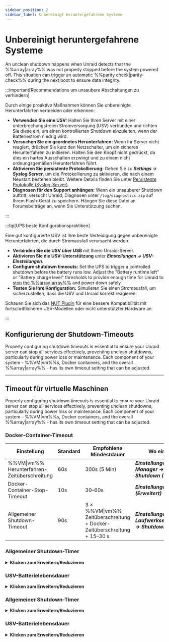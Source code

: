 ```yaml
---
sidebar_position: 2
sidebar_label: Unbereinigt heruntergefahrene Systeme
---
```



# Unbereinigt heruntergefahrene Systeme

An unclean shutdown happens when Unraid detects that the %%array|array%% was not properly stopped before the system powered off. This situation can trigger an automatic %%parity check|parity-check%% during the next boot to ensure data integrity.

:::important[Recommendations um unsaubere Abschaltungen zu verhindern]

Durch einige proaktive Maßnahmen können Sie unbereinigte Herunterfahrten vermeiden oder erkennen:

- **Verwenden Sie eine USV:** Halten Sie Ihren Server mit einer unterbrechungsfreien Stromversorgung (USV) verbunden und richten Sie diese ein, um einen kontrollierten Shutdown einzuleiten, wenn der Batteriestrom niedrig wird.
- **Versuchen Sie ein geordnetes Herunterfahren:** Wenn Ihr Server nicht reagiert, drücken Sie kurz den Netzschalter, um ein sicheres Herunterfahren zu initiieren. Halten Sie den Knopf nicht gedrückt, da dies ein hartes Ausschalten erzwingt und zu einem nicht ordnungsgemäßen Herunterfahren führt.
- **Aktivieren Sie persistente Protokollierung:** Gehen Sie zu ***Settings → Syslog Server***, um die Protokollierung zu aktivieren, die nach einem Neustart bestehen bleibt. Weitere Details finden Sie unter [Persistente Protokolle (Syslog-Server)](../diagnostics/capture-diagnostics-and-logs.mdx#persistent-logs-syslog-server).
- **Diagnosen für den Support anhängen:** Wenn ein unsauberer Shutdown auftritt, versucht Unraid, Diagnosen unter `/log/diagnostics.zip` auf Ihrem Flash-Gerät zu speichern. Hängen Sie diese Datei an Forumsbeiträge an, wenn Sie Unterstützung suchen.

:::

:::tip[UPS beste Konfigurationspraktiken]

Eine gut konfigurierte USV ist Ihre beste Verteidigung gegen unbereinigte Herunterfahrten, die durch Stromausfall verursacht werden.

- **Verbinden Sie die USV über USB** mit Ihrem Unraid-Server.
- **Aktivieren Sie die USV-Unterstützung** unter ***Einstellungen → USV-Einstellungen***.
- **Configure shutdown timeouts:** Set the UPS to trigger a controlled shutdown before the battery runs low. Adjust the "Battery runtime left" or "Battery charge level" thresholds to provide enough time for Unraid to [stop the %%array|array%%](../../using-unraid-to/manage-storage/array-configuration.mdx#startstop-the-array) and power down safely.
- **Testen Sie Ihre Konfiguration:** Simulieren Sie einen Stromausfall, um sicherzustellen, dass die USV und Unraid korrekt reagieren.

Schauen Sie sich das [NUT Plugin](https://unraid.net/community/apps/c/plugins/p4?srsltid=AfmBOop675PrJQW4iqb4JBN3GyPpwDDiSmnZReq78t27XyxkFdMX8inO#:~:text=NUT%20%2D%20Network%20UPS%20Tools) für eine bessere Kompatibilität mit fortschrittlicheren USV-Modellen oder nicht unterstützter Hardware an.

:::

## Konfigurierung der Shutdown-Timeouts

Properly configuring shutdown timeouts is essential to ensure your Unraid server can stop all services effectively, preventing unclean shutdowns, particularly during power loss or maintenance. Each component of your system - %%VM|vm%%s, Docker containers, and the overall %%array|array%% - has its own timeout setting that can be adjusted.

<Tabs>
  <TabItem value="leistung" label="Unerwarteter Stromausfall" default>
    <UncleanShutdownsPower />
  </TabItem>

  <TabItem value="Blitz" label="Fehler des Flash-Laufwerks">
    <UncleanShutdownsFlash />
  </TabItem>

  <TabItem value="Terminal" label="Terminalsitzungen öffnen">
    <UncleanShutdownsTerminal />
  </TabItem>
</Tabs>

---

## Timeout für virtuelle Maschinen

Properly configuring shutdown timeouts is essential to ensure your Unraid server can stop all services effectively, preventing unclean shutdowns, particularly during power loss or maintenance. Each component of your system - %%VM|vm%%s, Docker containers, and the overall %%array|array%% - has its own timeout setting that can be adjusted.

### Docker-Container-Timeout

| Einstellung                                  | Standard | Empfohlene Mindestdauer                                                 | Wo einstellen                                                   |
| -------------------------------------------- | -------- | ----------------------------------------------------------------------- | --------------------------------------------------------------- |
| %%VM\|vm%% Herunterfahren-Zeitüberschreitung | 60s      | 300s (5 Min)                                                            | ***Einstellungen → VM-Manager → VM-Shutdown (Erweitert)***      |
| Docker-Container-Stop-Timeout                | 10s      | 30–60s                                                                  | ***Einstellungen → Docker (Erweitert)***                        |
| Allgemeiner Shutdown-Timeout                 | 90s      | 3 × %%VM\|vm%% Zeitüberschreitung + Docker-Zeitüberschreitung + 15–30 s | ***Einstellungen → Laufwerkseinstellungen → Shutdown-Timeout*** |

### Allgemeiner Shutdown-Timer

<details>
  <summary><strong>Klicken zum Erweitern/Reduzieren</strong></summary>

  Unraid fährt zuerst alle konfigurierten virtuellen Maschinen (%%VMs|vm%%) herunter, bevor es Docker-Container oder das %%array|array%% selbst stoppt. Die VM-Shutdown-Zeitüberschreitung bestimmt, wie lange Unraid auf das ordnungsgemäße Herunterfahren jeder %%VM|vm%% wartet.

  <h4>Wo festlegen</h4>

  - ***Einstellungen → Laufwerkseinstellungen → Shutdown-Timeout***

  <h4>Betrachten</h4>

  - Windows-%%VMs|vm%% können mehr Zeit zum Herunterfahren benötigen, insbesondere wenn Updates anstehen oder die %%VM|vm%% im Schlaf-/Ruhezustand ist.
  - Wenn das Timeout zu kurz ist, werden %%VMs|vm%% zwangsweise gestoppt, was zu Datenverlust oder Beschädigung führen kann.

  <h4>Best Practice</h4>

  Stellen Sie die Zeitüberschreitung auf mindestens 300 Sekunden (5 Minuten) für Windows-%%VMs|vm%%. Planen Sie Updates so, dass sie beim Start und nicht beim Herunterfahren ausgeführt werden, um Verzögerungen zu vermeiden.
</details>

### USV-Batterielebensdauer

<details>
  <summary><strong>Klicken zum Erweitern/Reduzieren</strong></summary>

  Nach den %%VMs|vm%% stoppt Unraid alle laufenden Docker-Container. Der Docker-Container-Stop-Timeout steuert, wie lange Unraid auf das ordnungsgemäße Beenden jedes Containers wartet.

  <h4>Wo festlegen</h4>

  - ***Einstellungen → USV-Einstellungen*** (siehe **Verbleibende Laufzeit** mit allen Laufwerken im Betrieb)

  <h4>Betrachten</h4>

  - Die USV sollte einen Shutdown früh genug auslösen, um die vollständige Shutdown-Abfolge abzuschließen.
  - Wenn der Akku leer ist, bevor der Shutdown abgeschlossen ist, besteht das Risiko eines unbereinigten Herunterfahrens und möglicher Datenverluste.
  - Wenn der Timer abläuft, werden Container erzwungenermaßen gestoppt.

  <h4>Best Practice</h4>
</details>

### Allgemeiner Shutdown-Timer

<details>
  <summary><strong>Klicken zum Erweitern/Reduzieren</strong></summary>

  Der allgemeine Herunterfahr-Timeout ist die maximale Zeit, die Unraid für alle Herunterfahrprozesse - %%VM|vm%%s, Docker und Festplattenvorgänge - gewährt, bevor ein erzwungenes Herunterfahren durchgeführt wird.

  <h4>Wo festlegen</h4>

  - ***Einstellungen → Laufwerkseinstellungen → Shutdown-Timeout***

  <h4>Wie berechnen</h4>

  Addieren Sie Ihre %%VM-%% und Docker-Timeouts, dann 15–30 Sekunden für das Unmounten von Laufwerken und andere Prozesse.

  - Beispiel: `3 × ***VM-Shutdown-Timeout*** + ***Docker-Stop-Timeout*** + 15–30 Sekunden`

  <h4>Beste Praxis</h4>
  Stellen Sie diesen Timer hoch genug ein, um Ihr langsamstes Herunterszenario abzudecken, insbesondere wenn Sie viele Laufwerke oder ein großes %%array|array%% haben.
</details>

### USV-Batterielebensdauer

<details>
  <summary><strong>Klicken zum Erweitern/Reduzieren</strong></summary>

  Ihre USV muss genügend Laufzeit bieten, um alle Shutdown-Timer ablaufen zu lassen, bevor der Server keinen Strom mehr hat.

  <h4>Wo festlegen</h4>

  - ***Einstellungen → USV-Einstellungen*** (siehe **Verbleibende Laufzeit** mit allen Laufwerken im Betrieb)

  <h4>Betrachten</h4>

  - Die USV sollte einen Shutdown früh genug auslösen, um die vollständige Shutdown-Abfolge abzuschließen.
  - Wenn der Akku leer ist, bevor der Shutdown abgeschlossen ist, besteht das Risiko eines unbereinigten Herunterfahrens und möglicher Datenverluste.

  <h4>Best Practice</h4>

  Testen Sie Ihre USV, indem Sie einen Stromausfall simulieren und bestätigen, dass Unraid mit genügend Zeit sauber herunterfährt.
</details>
